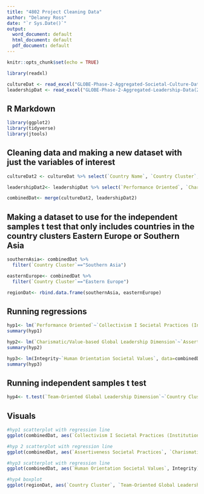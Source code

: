 ---
title: "4802 Project Cleaning Data"
author: "Delaney Ross"
date: "`r Sys.Date()`"
output:
  word_document: default
  html_document: default
  pdf_document: default
---

```{r setup, include=FALSE}
knitr::opts_chunk$set(echo = TRUE)
```

```{r}
library(readxl)
```

```{r}
cultureDat <- read_excel("GLOBE-Phase-2-Aggregated-Societal-Culture-Data(1).xls")
leadershipDat <- read_excel("GLOBE-Phase-2-Aggregated-Leadership-Data(2).xls")
```

## R Markdown
```{r}
library(ggplot2)
library(tidyverse)
library(jtools)
```

## Cleaning data and making a new dataset with just the variables of interest
```{r}
cultureDat2 <- cultureDat %>% select(`Country Name`, `Country Cluster`,`Collectivism I Societal Practices (Institutional Collectivism)`, `Assertiveness Societal Practices`, `Human Orientation Societal Values`)
```

```{r}
leadershipDat2<- leadershipDat %>% select(`Performance Oriented`, `Charismatic/Value-based Global Leadership Dimension`, Integrity, `Team-Oriented Global Leadership Dimension`)
```

```{r}
combinedDat<- merge(cultureDat2, leadershipDat2)
```

## Making a dataset to use for the independent samples t test that only includes countries in the country clusters Eastern Europe or Southern Asia
```{r}
southernAsia<- combinedDat %>% 
  filter(`Country Cluster`=="Southern Asia")

easternEurope<- combinedDat %>% 
  filter(`Country Cluster`=="Eastern Europe")

regionDat<- rbind.data.frame(southernAsia, easternEurope)
```

## Running regressions
```{r}
hyp1<- lm(`Performance Oriented`~`Collectivism I Societal Practices (Institutional Collectivism)`, data=combinedDat)
summary(hyp1)
```

```{r}
hyp2<- lm(`Charismatic/Value-based Global Leadership Dimension`~`Assertiveness Societal Practices`, data=combinedDat)
summary(hyp2)
```

```{r}
hyp3<- lm(Integrity~`Human Orientation Societal Values`, data=combinedDat)
summary(hyp3)
```

## Running independent samples t test
```{r}
hyp4<- t.test(`Team-Oriented Global Leadership Dimension`~`Country Cluster`, data=regionDat)
```

## Visuals
```{r}
#hyp1 scatterplot with regression line
ggplot(combinedDat, aes(`Collectivism I Societal Practices (Institutional Collectivism)`, `Performance Oriented`))+geom_point()+geom_smooth(method="lm", se=FALSE, color="#550000")+xlab("Institutional Collectivism \n Societal Practices")+ylab("Performance Oriented")+theme_apa()
```

```{r}
#hyp 2 scatterplot with regression line
ggplot(combinedDat, aes(`Assertiveness Societal Practices`, `Charismatic/Value-based Global Leadership Dimension`))+geom_point()+geom_smooth(method="lm", se=FALSE, color="#550000")+theme_apa()+xlab("Assertiveness \n Societal Practices")+ylab("Charismatic/Value-Based \n Global Leadership Dimension")
```

```{r}
#hyp3 scatterplot with regression line
ggplot(combinedDat, aes(`Human Orientation Societal Values`, Integrity))+geom_point()+geom_smooth(method="lm", se=FALSE, color="#550000")+theme_apa()+xlab("Human Orientation \n Societal Values")
```

```{r}
#hyp4 boxplot
ggplot(regionDat, aes(`Country Cluster`, `Team-Oriented Global Leadership Dimension`))+geom_boxplot()+theme_apa()+xlab("Region")+ylab("Team-Oriented \n Global Leadership Dimension")
```

